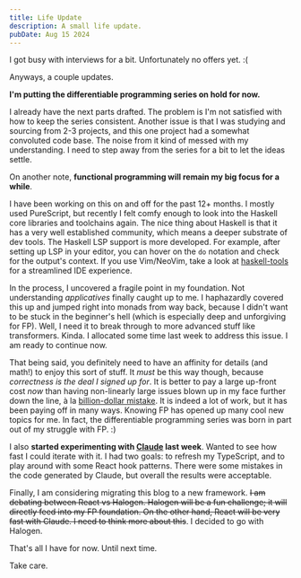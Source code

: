 ```yaml
---
title: Life Update
description: A small life update.
pubDate: Aug 15 2024
---
```


I got busy with interviews for a bit. Unfortunately no offers yet. :(

Anyways, a couple updates.

**I'm putting the differentiable programming series on hold for now.** 

I already have the next parts drafted. The problem is I'm not satisfied with how to keep the series consistent. Another issue is that I was studying and sourcing from 2-3 projects, and this one project had a somewhat convoluted code base. The noise from it kind of messed with my understanding. I need to step away from the series for a bit to let the ideas settle.

On another note, **functional programming will remain my big focus for a while**.

I have been working on this on and off for the past 12+ months. I mostly used PureScript, but recently I felt comfy enough to look into the Haskell core libraries and toolchains again. The nice thing about Haskell is that it has a very well established community, which means a deeper substrate of dev tools. The Haskell LSP support is more developed. For example, after setting up LSP in your editor, you can hover on the `do` notation and check for the output's context. If you use Vim/NeoVim, take a look at [haskell-tools](https://github.com/mrcjkb/haskell-tools.nvim) for a streamlined IDE experience.

In the process, I uncovered a fragile point in my foundation. Not understanding *applicatives* finally caught up to me. I haphazardly covered this up and jumped right into monads from way back, because I didn't want to be stuck in the beginner's hell (which is especially deep and unforgiving for FP). Well, I need it to break through to more advanced stuff like transformers. Kinda. I allocated some time last week to address this issue. I am ready to continue now.

That being said, you definitely need to have an affinity for details (and math!) to enjoy this sort of stuff. It *must* be this way though, because *correctness is the deal I signed up for*. It is better to pay a large up-front cost *now* than having non-linearly large issues blown up in my face further down the line, à la [billion-dollar mistake](https://news.ycombinator.com/item?id=12427069). It is indeed a lot of work, but it has been paying off in many ways. Knowing FP has opened up many cool new topics for me. In fact, the differentiable programming series was born in part out of my struggle with FP. :)


I also **started experimenting with [Claude](https://claude.ai/) last week**. Wanted to see how fast I could iterate with it. I had two goals: to refresh my TypeScript, and to play around with some React hook patterns. There were some mistakes in the code generated by Claude, but overall the results were acceptable.

Finally, I am considering migrating this blog to a new framework. ~~I am debating between React vs Halogen. Halogen will be a fun challenge; it will directly feed into my FP foundation. On the other hand, React will be very fast with Claude. I need to think more about this~~. I decided to go with Halogen.

That's all I have for now. Until next time.

Take care.
